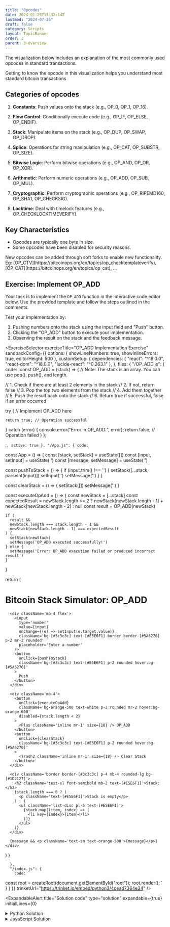 ```yaml
---
title: "Opcodes"
date: 2024-01-25T15:32:14Z
lastmod: "2024-07-26"
draft: false
category: Scripts
layout: TopicBanner
order: 2
parent: 3-overview
---
```


The visualization below includes an explanation of the most commonly used opcodes in standard transactions.

<ExpandableAlert title="Understanding opcodes" type="info" expandable={false}>
    Getting to know the opcode in this visualization helps you understand most
    standard bitcoin transactions
</ExpandableAlert>

<OpCodeExplorer></OpCodeExplorer>

## Categories of opcodes

<div className="dark:hidden w-full rounded-lg">
    <SvgDisplay
        src="/bitcoin-topics/static/images/topics/overview/opcode-category.gif"
        width="100%"
        height="auto"
    />
</div>
<div className="hidden dark:block w-full rounded-lg">
    <SvgDisplay
        src="/bitcoin-topics/static/images/topics/overview/opcode-category.gif"
        width="100%"
        height="auto"
    />
</div>

1. **Constants**: Push values onto the stack (e.g., OP_0, OP_1, OP_16).

2. **Flow Control**: Conditionally execute code (e.g., OP_IF, OP_ELSE, OP_ENDIF).

3. **Stack**: Manipulate items on the stack (e.g., OP_DUP, OP_SWAP, OP_DROP).

4. **Splice**: Operations for string manipulation (e.g., OP_CAT, OP_SUBSTR, OP_SIZE).

5. **Bitwise Logic**: Perform bitwise operations (e.g., OP_AND, OP_OR, OP_XOR).

6. **Arithmetic**: Perform numeric operations (e.g., OP_ADD, OP_SUB, OP_MUL).

7. **Cryptographic**: Perform cryptographic operations (e.g., OP_RIPEMD160, OP_SHA1, OP_CHECKSIG).

8. **Locktime**: Deal with timelock features (e.g., OP_CHECKLOCKTIMEVERIFY).

## Key Characteristics

-   Opcodes are typically one byte in size.
-   Some opcodes have been disabled for security reasons.

<ExpandableAlert title="New opcodes">
    New opcodes can be added through soft forks to enable new functionality. Eg:
    [OP_CTV](https://bitcoinops.org/en/topics/op_checktemplateverify),
    [OP_CAT](https://bitcoinops.org/en/topics/op_cat), ...
</ExpandableAlert>

## Exercise: Implement OP_ADD

Your task is to implement the `OP_ADD` function in the interactive code editor below. Use the provided template and follow the steps outlined in the comments.

Test your implementation by:

1. Pushing numbers onto the stack using the input field and "Push" button.
2. Clicking the "OP_ADD" button to execute your implementation.
3. Observing the result on the stack and the feedback message.

<ExerciseSelector
  exerciseTitle="OP_ADD Implementation Exercise"
  sandpackConfig={{
    options: {
      showLineNumbers: true,
      showInlineErrors: true,
      editorHeight: 500
    },
    customSetup: {
      dependencies: {
        "react": "^18.0.0",
        "react-dom": "^18.0.0",
        "lucide-react": "^0.263.1"
      },
    },
    files: {
      "/OP_ADD.js": {
        code: `const OP_ADD = (stack) => {
  // Note: The stack is an array. You can use pop(), push(), and length.

// 1. Check if there are at least 2 elements in the stack
// 2. If not, return false
// 3. Pop the top two elements from the stack
// 4. Add them together
// 5. Push the result back onto the stack
// 6. Return true if successful, false if an error occurred

try {
// Implement OP_ADD here

    return true; // Operation successful

} catch (error) {
console.error("Error in OP_ADD:", error);
return false; // Operation failed
}
};

;`,
        active: true
      },
      "/App.js": {
        code: `

const App = () => {
const [stack, setStack] = useState([])
const [input, setInput] = useState('')
const [message, setMessage] = useState('')

const pushToStack = () => {
if (input.trim() !== '') {
setStack([...stack, parseInt(input)])
setInput('')
setMessage('')
}
}

const clearStack = () => {
setStack([])
setMessage('')
}

const executeOpAdd = () => {
const newStack = [...stack]
const expectedResult =
newStack.length >= 2
? newStack[newStack.length - 1] + newStack[newStack.length - 2]
: null
const result = OP_ADD(newStack)

    if (
      result &&
      newStack.length === stack.length - 1 &&
      newStack[newStack.length - 1] === expectedResult
    ) {
      setStack(newStack)
      setMessage('OP_ADD executed successfully!')
    } else {
      setMessage('Error: OP_ADD execution failed or produced incorrect result')
    }

}

return (

<div className='bg-[#272E35] p-4 m-6 rounded-lg text-sm'>
<h1 className='text-2xl font-bold mb-4 text-[#E5E6F1]'>
Bitcoin Stack Simulator: OP_ADD
</h1>

      <div className='mb-4 flex'>
        <input
          type='number'
          value={input}
          onChange={(e) => setInput(e.target.value)}
          className='bg-[#3c3c3c] text-[#E5E6F1] border border-[#5A6270] p-2 mr-2 rounded'
          placeholder='Enter a number'
        />
        <button
          onClick={pushToStack}
          className='bg-[#3c3c3c] text-[#E5E6F1] p-2 rounded hover:bg-[#5A6270]'
        >
          Push
        </button>
      </div>

      <div className='mb-4'>
        <button
          onClick={executeOpAdd}
          className='bg-orange-500 text-white p-2 rounded mr-2 hover:bg-orange-600'
          disabled={stack.length < 2}
        >
          <Plus className='inline mr-1' size={18} /> OP_ADD
        </button>
        <button
          onClick={clearStack}
          className='bg-[#3c3c3c] text-[#E5E6F1] p-2 rounded hover:bg-[#5A6270]'
        >
          <Trash2 className='inline mr-1' size={18} /> Clear Stack
        </button>
      </div>

      <div className='border border-[#3c3c3c] p-4 mb-4 rounded-lg bg-[#1D2127]'>
        <h2 className='text-xl font-semibold mb-2 text-[#E5E6F1]'>Stack:</h2>
        {stack.length === 0 ? (
          <p className='text-[#E5E6F1]'>Stack is empty</p>
        ) : (
          <ul className='list-disc pl-5 text-[#E5E6F1]'>
            {stack.map((item, index) => (
              <li key={index}>{item}</li>
            ))}
          </ul>
        )}
      </div>

      {message && <p className='text-sm text-orange-500'>{message}</p>}
    </div>

)
}

      },
      "/index.js": {
        code: `

const root = createRoot(document.getElementById("root"));
root.render(<App />);
`
}
}
}}
trinketUrl="https://trinket.io/embed/python3/4cead7364e34"
/>

<ExpandableAlert
  title="Solution code"
  type="solution"
  expandable={true}
  initialLines={0}
>
  <details>
    <summary>Python Solution</summary>
    ```python
    def op_add(stack):
        if len(stack) < 2:
            return False
        try:
            b = stack.pop()
            a = stack.pop()
            result = a + b
            stack.append(result)
            return True
        except Exception as error:
            print(f"Error in OP_ADD: {error}")
            return False
    ```
  </details>

  <details>
    <summary>JavaScript Solution</summary>
    ```javascript
    const OP_ADD = (stack) => {
        // 1. Check if there are at least 2 elements in the stack
        if (stack.length < 2) {
            return false; // Not enough elements in the stack
        }
        try {
            // 2. Pop the top two elements from the stack
            const b = stack.pop();
            const a = stack.pop();
            // 3. Add them together
            const result = a + b;
            // 4. Push the result back onto the stack
            stack.push(result);
            // 5. Return true as the operation was successful
            return true;
        } catch (error) {
            console.error("Error in OP_ADD:", error);
            return false; // Operation failed
        }
    };
    export default OP_ADD;
    ```
  </details>
</ExpandableAlert>
